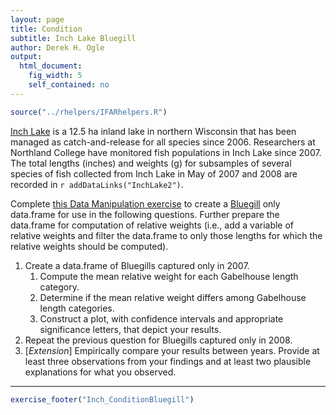 ```yaml
---
layout: page
title: Condition
subtitle: Inch Lake Bluegill
author: Derek H. Ogle
output: 
  html_document: 
    fig_width: 5
    self_contained: no
---
```

```r
source("../rhelpers/IFARhelpers.R")
```

[Inch Lake](http://dnr.wi.gov/lakes/lakepages/LakeDetail.aspx?wbic=2764300&page=facts) is a 12.5 ha inland lake in northern Wisconsin that has been managed as catch-and-release for all species since 2006.  Researchers at Northland College have monitored fish populations in Inch Lake since 2007.  The total lengths (inches) and weights (g) for subsamples of several species of fish collected from Inch Lake in May of 2007 and 2008 are recorded in `r addDataLinks("InchLake2")`.

Complete [this Data Manipulation exercise](Inch_DataManip.html) to create a [Bluegill](https://en.wikipedia.org/wiki/Bluegill) only data.frame for use in the following questions.  Further prepare the data.frame for computation of relative weights (i.e., add a variable of relative weights and filter the data.frame to only those lengths for which the relative weights should be computed).

1. Create a data.frame of Bluegills captured only in 2007.
    1. Compute the mean relative weight for each Gabelhouse length category.
    1. Determine if the mean relative weight differs among Gabelhouse length categories.
    1. Construct a plot, with confidence intervals and appropriate significance letters, that depict your results.
1. Repeat the previous question for Bluegills captured only in 2008.
1. [*Extension*] Empirically compare your results between years.  Provide at least three observations from your findings and at least two plausible explanations for what you observed.

---
```r
exercise_footer("Inch_ConditionBluegill")
```
